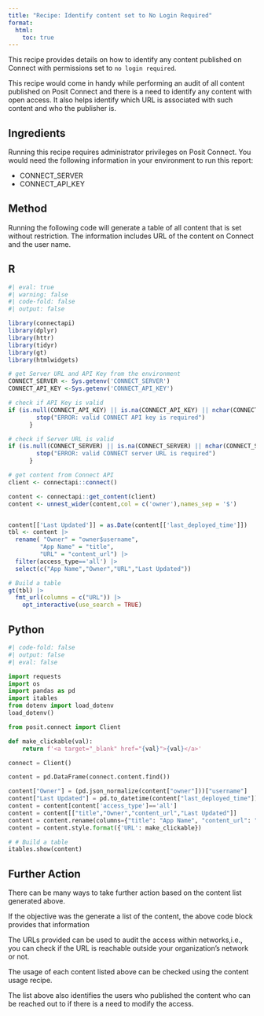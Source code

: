 ```yaml
---
title: "Recipe: Identify content set to No Login Required"
format:
  html:
    toc: true
---
```


This recipe provides details on how to identify any content published on Connect with permissions set to `no login required`. 

This recipe would come in handy while performing an audit of all content published on Posit Connect and there is a need to identify any content with open access. It also helps identify which URL is associated with such content and who the publisher is.

## Ingredients

Running this recipe requires administrator privileges on Posit Connect.
You would need the following information in your environment to run this report:

- CONNECT_SERVER
- CONNECT_API_KEY


## Method

Running the following code will generate a table of all content that is set without restriction. The information includes URL of the content on Connect and the user name. 

::: {.panel-tabset group="language"}

## R

```r
#| eval: true
#| warning: false
#| code-fold: false
#| output: false

library(connectapi)
library(dplyr)
library(httr)
library(tidyr)
library(gt)
library(htmlwidgets)

# get Server URL and API Key from the environment
CONNECT_SERVER <- Sys.getenv('CONNECT_SERVER')
CONNECT_API_KEY <-Sys.getenv('CONNECT_API_KEY')

# check if API Key is valid
if (is.null(CONNECT_API_KEY) || is.na(CONNECT_API_KEY) || nchar(CONNECT_API_KEY) == 0) {
        stop("ERROR: valid CONNECT API key is required")
      }

# check if Server URL is valid
if (is.null(CONNECT_SERVER) || is.na(CONNECT_SERVER) || nchar(CONNECT_SERVER) == 0) {
        stop("ERROR: valid CONNECT server URL is required")
      }

# get content from Connect API
client <- connectapi::connect()

content <- connectapi::get_content(client)
content <- unnest_wider(content,col = c('owner'),names_sep = '$')


content[['Last Updated']] = as.Date(content[['last_deployed_time']])
tbl <- content |>
  rename( "Owner" = "owner$username",
         "App Name" = "title",
         "URL" = "content_url") |>
  filter(access_type=='all') |>
  select(c("App Name","Owner","URL","Last Updated"))

# Build a table
gt(tbl) |>
  fmt_url(columns = c("URL")) |> 
    opt_interactive(use_search = TRUE)

```

## Python

```python
#| code-fold: false
#| output: false
#| eval: false

import requests
import os
import pandas as pd
import itables
from dotenv import load_dotenv
load_dotenv()

from posit.connect import Client

def make_clickable(val):
    return f'<a target="_blank" href="{val}">{val}</a>'

connect = Client()

content = pd.DataFrame(connect.content.find())

content["Owner"] = (pd.json_normalize(content["owner"]))["username"]
content["Last Updated"] = pd.to_datetime(content["last_deployed_time"]).dt.date
content = content[content['access_type']=='all']
content = content[["title","Owner","content_url","Last Updated"]]
content = content.rename(columns={"title": "App Name", "content_url": "URL"})
content = content.style.format({'URL': make_clickable})

# # Build a table
itables.show(content) 

```


:::

## Further Action

There can be many ways to take further action based on the content list generated above. 

If the objective was the generate a list of the content, the above code block provides that information

The URLs provided can be used to audit the access within networks,i.e., you can check if the URL is reachable outside your organization's network or not.

The usage of each content listed above can be checked using the content usage recipe.

The list above also identifies the users who published the content who can be reached out to if there is a need to modify the access.